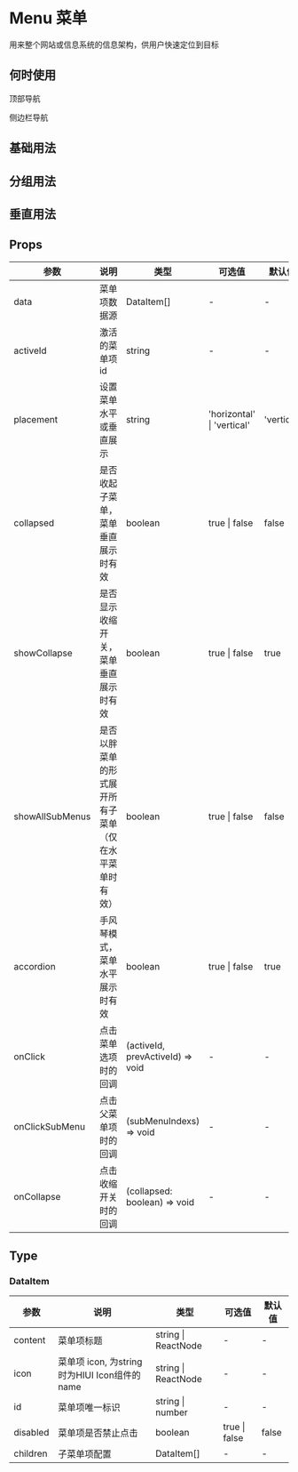 # Menu 菜单

用来整个网站或信息系统的信息架构，供用户快速定位到目标

## 何时使用

顶部导航

侧边栏导航

## 基础用法


<DemoRow />

## 分组用法


<DemoFat />

## 垂直用法


<DemoVertical />


## Props

| 参数            | 说明                                                   | 类型                             | 可选值                     | 默认值     |
| --------------- | ------------------------------------------------------ | -------------------------------- | -------------------------- | ---------- |
| data            | 菜单项数据源                                           | DataItem[]                       | -                          | -          |
| activeId        | 激活的菜单项 id                                        | string                           | -                          | -          |
| placement       | 设置菜单水平或垂直展示                                 | string                           | 'horizontal' \| 'vertical' | 'vertical' |
| collapsed       | 是否收起子菜单，菜单垂直展示时有效                     | boolean                          | true \| false              | false      |
| showCollapse    | 是否显示收缩开关，菜单垂直展示时有效                   | boolean                          | true \| false              | true       |
| showAllSubMenus | 是否以胖菜单的形式展开所有子菜单（仅在水平菜单时有效） | boolean                          | true \| false              | false      |
| accordion       | 手风琴模式，菜单水平展示时有效                         | boolean                          | true \| false              | true       |
| onClick         | 点击菜单选项时的回调                                   | (activeId, prevActiveId) => void | -                          | -          |
| onClickSubMenu  | 点击父菜单项时的回调                                   | (subMenuIndexs) => void          | -                          | -          |
| onCollapse      | 点击收缩开关时的回调                                   | (collapsed: boolean) => void     | -                          | -          |

## Type

### DataItem

| 参数     | 说明                                             | 类型                | 可选值        | 默认值 |
| -------- | ------------------------------------------------ | ------------------- | ------------- | ------ |
| content  | 菜单项标题                                       | string \| ReactNode | -             | -      |
| icon     | 菜单项 icon, 为string时为HIUI Icon组件的name | string \| ReactNode | -             | -      |
| id       | 菜单项唯一标识                                   | string \| number    | -             | -      |
| disabled | 菜单项是否禁止点击                               | boolean             | true \| false | false  |
| children | 子菜单项配置                                     | DataItem[]          | -             | -      |

